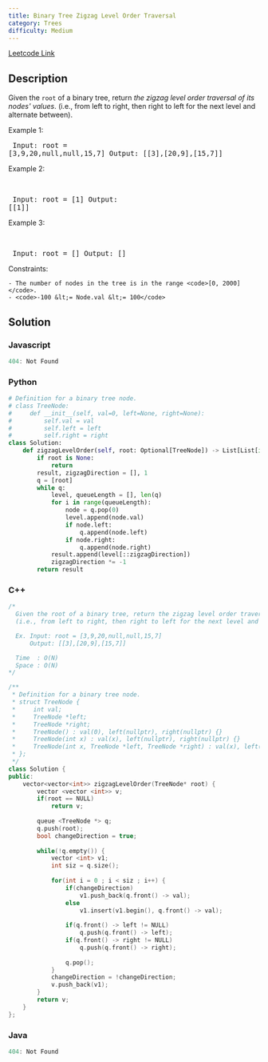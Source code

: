 ```yaml
---
title: Binary Tree Zigzag Level Order Traversal
category: Trees
difficulty: Medium
---
```


<Callout>

[Leetcode Link](https://leetcode.com/problems/binary-tree-zigzag-level-order-traversal)

</Callout>

## Description
Given the <code>root</code> of a binary tree, return *the zigzag level order traversal of its nodes&#39; values*. (i.e., from left to right, then right to left for the next level and alternate between).

 
Example 1:
<Image alt="" src="https://assets.leetcode.com/uploads/2021/02/19/tree1.jpg" width={277} height={302} />
<br /><pre className="overflow-x-auto">
Input: root = [3,9,20,null,null,15,7]
Output: [[3],[20,9],[15,7]]
</pre>

Example 2:

<br /><pre className="overflow-x-auto">
Input: root = [1]
Output: [[1]]
</pre>

Example 3:

<br /><pre className="overflow-x-auto">
Input: root = []
Output: []
</pre>

 
Constraints:


	- The number of nodes in the tree is in the range <code>[0, 2000]</code>.
	- <code>-100 &lt;= Node.val &lt;= 100</code>



## Solution

### Javascript
```javascript
404: Not Found
```
### Python
```python
# Definition for a binary tree node.
# class TreeNode:
#     def __init__(self, val=0, left=None, right=None):
#         self.val = val
#         self.left = left
#         self.right = right
class Solution:
    def zigzagLevelOrder(self, root: Optional[TreeNode]) -> List[List[int]]:
        if root is None:
            return
        result, zigzagDirection = [], 1
        q = [root]
        while q:
            level, queueLength = [], len(q)
            for i in range(queueLength):
                node = q.pop(0)
                level.append(node.val)
                if node.left:
                    q.append(node.left)
                if node.right:
                    q.append(node.right)
            result.append(level[::zigzagDirection])
            zigzagDirection *= -1
        return result

```
### C++
```cpp
/*
  Given the root of a binary tree, return the zigzag level order traversal of its nodes' values. 
  (i.e., from left to right, then right to left for the next level and alternate between).

  Ex. Input: root = [3,9,20,null,null,15,7]
      Output: [[3],[20,9],[15,7]]

  Time  : O(N)
  Space : O(N)
*/

/**
 * Definition for a binary tree node.
 * struct TreeNode {
 *     int val;
 *     TreeNode *left;
 *     TreeNode *right;
 *     TreeNode() : val(0), left(nullptr), right(nullptr) {}
 *     TreeNode(int x) : val(x), left(nullptr), right(nullptr) {}
 *     TreeNode(int x, TreeNode *left, TreeNode *right) : val(x), left(left), right(right) {}
 * };
 */
class Solution {
public:
    vector<vector<int>> zigzagLevelOrder(TreeNode* root) {
        vector <vector <int>> v;
        if(root == NULL)
            return v;
      
        queue <TreeNode *> q;
        q.push(root);
        bool changeDirection = true;
      
        while(!q.empty()) {
            vector <int> v1;
            int siz = q.size();
          
            for(int i = 0 ; i < siz ; i++) {
                if(changeDirection)
                    v1.push_back(q.front() -> val);
                else 
                    v1.insert(v1.begin(), q.front() -> val);
              
                if(q.front() -> left != NULL)
                    q.push(q.front() -> left);
                if(q.front() -> right != NULL)
                    q.push(q.front() -> right);
              
                q.pop();
            }
            changeDirection = !changeDirection;
            v.push_back(v1);
        }
        return v;
    }
};

```
### Java
```java
404: Not Found
```


